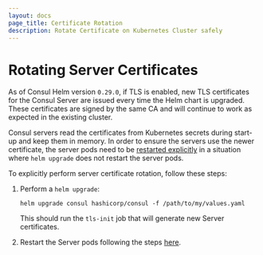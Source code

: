 ```yaml
---
layout: docs
page_title: Certificate Rotation
description: Rotate Certificate on Kubernetes Cluster safely
---
```



# Rotating Server Certificates

As of Consul Helm version `0.29.0`, if TLS is enabled, new TLS certificates for the Consul Server
are issued every time the Helm chart is upgraded. These certificates are signed by the same CA and will
continue to work as expected in the existing cluster.

Consul servers read the certificates from Kubernetes secrets during start-up and keep them in memory. In order to ensure the
servers use the newer certificate, the server pods need to be [restarted explicitly](/docs/k8s/upgrade#upgrading-consul-servers) in
a situation where `helm upgrade` does not restart the server pods.

To explicitly perform server certificate rotation, follow these steps:

1. Perform a `helm upgrade`:

   ```shell-session
   helm upgrade consul hashicorp/consul -f /path/to/my/values.yaml
   ```

   This should run the `tls-init` job that will generate new Server certificates.

1. Restart the Server pods following the steps [here](/docs/k8s/upgrade#upgrading-consul-servers).
